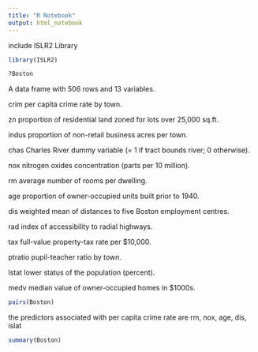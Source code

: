 ```yaml
---
title: "R Notebook"
output: html_notebook
---
```


include ISLR2 Library 

```r
library(ISLR2)
```

```r
?Boston
```

A data frame with 506 rows and 13 variables.

crim
per capita crime rate by town.

zn
proportion of residential land zoned for lots over 25,000 sq.ft.

indus
proportion of non-retail business acres per town.

chas
Charles River dummy variable (= 1 if tract bounds river; 0 otherwise).

nox
nitrogen oxides concentration (parts per 10 million).

rm
average number of rooms per dwelling.

age
proportion of owner-occupied units built prior to 1940.

dis
weighted mean of distances to five Boston employment centres.

rad
index of accessibility to radial highways.

tax
full-value property-tax rate per $10,000.

ptratio
pupil-teacher ratio by town.

lstat
lower status of the population (percent).

medv
median value of owner-occupied homes in $1000s.


```r
pairs(Boston)
```

the predictors associated with per capita crime rate are rm, nox, age, dis, islat


```r
summary(Boston)
```

















